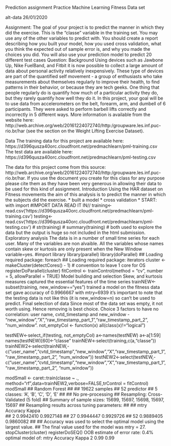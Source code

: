 Prediction assignment
Practice Machine Learning
Fitness Data set

alt-data
26/01/2020

Assignment: The goal of your project is to predict the manner in which they did the exercise. This is the "classe" variable in the training set. You may use any of the other variables to predict with. You should create a report describing how you built your model, how you used cross validation, what you think the expected out of sample error is, and why you made the choices you did. You will also use your prediction model to predict 20 different test cases
Question:
Background
Using devices such as Jawbone Up, Nike FuelBand, and Fitbit it is now possible to collect a large amount of data about personal activity relatively inexpensively. These type of devices are part of the quantified self movement - a group of enthusiasts who take measurements about themselves regularly to improve their health, to find patterns in their behavior, or because they are tech geeks. One thing that people regularly do is quantify how much of a particular activity they do, but they rarely quantify how well they do it. In this project, your goal will be to use data from accelerometers on the belt, forearm, arm, and dumbell of 6 participants. They were asked to perform barbell lifts correctly and incorrectly in 5 different ways. More information is available from the website here: http://web.archive.org/web/20161224072740/http:/groupware.les.inf.puc-rio.br/har (see the section on the Weight Lifting Exercise Dataset).

Data
The training data for this project are available here:
https://d396qusza40orc.cloudfront.net/predmachlearn/pml-training.csv
The test data are available here:
https://d396qusza40orc.cloudfront.net/predmachlearn/pml-testing.csv

The data for this project come from this source: http://web.archive.org/web/20161224072740/http:/groupware.les.inf.puc-rio.br/har. If you use the document you create for this class for any purpose please cite them as they have been very generous in allowing their data to be used for this kind of assignment.
Introduction
Using the HAR dataset on Fitness movements the aim of this analysis is to predict the manner in which the subjects did the exercise. * built a model * cross validation *
START: with import
#IMPORT DATA READ IT IN//
training<-read.csv('https://d396qusza40orc.cloudfront.net/predmachlearn/pml-training.csv')
testing<-read.csv('https://d396qusza40orc.cloudfront.net/predmachlearn/pml-testing.csv')
# str(training)
# summary(training)
# both used to explore the data but the output is huge so not included in the html submission.
Exploratory analysis
The data is in a number of small time series for each user.
Many of the variables are non alvaible. All the variables whose names contain skew or kurtosis are only present when the New Window variable=yes.
#import library 
library(parallel)
library(doParallel)
## Loading required package: foreach
## Loading required package: iterators
cluster <- makeCluster(detectCores() - 1) # convention to leave 1 core for OS
registerDoParallel(cluster)
fitControl <- trainControl(method = "cv",
                           number = 5,
                           allowParallel = TRUE)
Model building and selection
Skew, and kurtosis measures captured the essential features of the time series
trainNEW<-subset(training, new_window=="yes")
trained a model on the fitness data set gave accuracy of 0.9966667 with mtry=6939 it's important to note that the testing data is not like this (it is new_window=n) so can't be used to predict.
Final selection of data
Since most of the data set was empty, it not worth using. Hence removing is best choice. Choice 3 factors to have no correlation: user name, cvtd_timestamp and new_window - "new_window","X","raw_timestamp_part_1","raw_timestamp_part_2", "num_window".
not_emptyCol <- function(x) all(class(x)!="logical")

testNEW<-select_if(testing, not_emptyCol)
a<-names(testNEW)
a<-a[1:59]
names(testNEW)[60]<-"classe"
trainNEW<-select(training,c(a,"classe"))
trainNEW2<-select(trainNEW,-c("user_name","cvtd_timestamp","new_window","X","raw_timestamp_part_1","raw_timestamp_part_2", "num_window"))
testNEW2<-select(testNEW,-c("user_name","cvtd_timestamp","new_window","X","raw_timestamp_part_1","raw_timestamp_part_2", "num_window"))

modSmall <- caret::train(classe ~ ., method="rf",data=trainNEW2,verbose=FALSE,trControl = fitControl)
modSmall
## Random Forest 
## 
## 19622 samples
##    52 predictor
##     5 classes: 'A', 'B', 'C', 'D', 'E' 
## 
## No pre-processing
## Resampling: Cross-Validated (5 fold) 
## Summary of sample sizes: 15699, 15697, 15698, 15697, 15697 
## Resampling results across tuning parameters:
## 
##   mtry  Accuracy   Kappa    
##    2    0.9942410  0.9927148
##   27    0.9944447  0.9929726
##   52    0.9889405  0.9860082
## 
## Accuracy was used to select the optimal model using the largest value.
## The final value used for the model was mtry = 27.
stopCluster(cluster)
registerDoSEQ()
OOB estimate of error rate: 0.4%
optimal model of: 
mtry Accuracy Kappa
2 0.99 0.99
